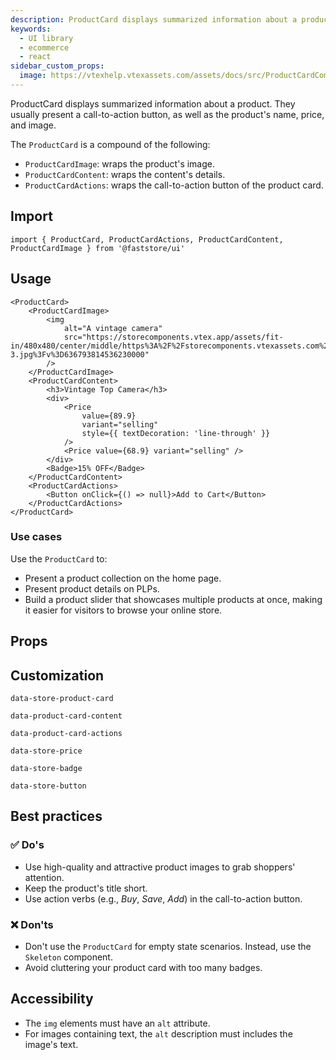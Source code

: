 ```yaml
---
description: ProductCard displays summarized information about a product.
keywords:
  - UI library
  - ecommerce
  - react
sidebar_custom_props: 
  image: https://vtexhelp.vtexassets.com/assets/docs/src/ProductCardComponent___e6502d57cf7e5bf247f86b64577d4141.png
---
```



ProductCard displays summarized information about a product. They usually present a call-to-action button, as well as the product's name, price, and image.

The `ProductCard` is a compound of the following:
- `ProductCardImage`: wraps the product's image.
- `ProductCardContent`: wraps the content's details.
- `ProductCardActions`: wraps the call-to-action button of the product card.

## Import

```tsx
import { ProductCard, ProductCardActions, ProductCardContent, ProductCardImage } from '@faststore/ui'
```

## Usage

```tsx live
<ProductCard>
    <ProductCardImage>
        <img
            alt="A vintage camera"
            src="https://storecomponents.vtex.app/assets/fit-in/480x480/center/middle/https%3A%2F%2Fstorecomponents.vtexassets.com%2Farquivos%2Fids%2F155481%2FFrame-3.jpg%3Fv%3D636793814536230000"
        />
    </ProductCardImage>
    <ProductCardContent>
        <h3>Vintage Top Camera</h3>
        <div>
            <Price
                value={89.9}
                variant="selling"
                style={{ textDecoration: 'line-through' }}
            />
            <Price value={68.9} variant="selling" />
        </div>
        <Badge>15% OFF</Badge>
    </ProductCardContent>
    <ProductCardActions>
        <Button onClick={() => null}>Add to Cart</Button>
    </ProductCardActions>
</ProductCard>    
```

### Use cases
Use the `ProductCard` to:
- Present a product collection on the home page.
- Present product details on PLPs.
- Build a product slider that showcases multiple products at once, making it easier for visitors to browse your online store.

## Props

<PropsSection name="ProductCard" />

## Customization

`data-store-product-card`

`data-product-card-content`

`data-product-card-actions`

`data-store-price`

`data-store-badge`

`data-store-button`

## Best practices

### ✅ Do's
- Use high-quality and attractive product images to grab shoppers' attention.
- Keep the product's title short.
- Use action verbs (e.g., *Buy*, *Save*, *Add*) in the call-to-action button.

### ❌ Don'ts
- Don't use the `ProductCard` for empty state scenarios. Instead, use the `Skeleton` component.
- Avoid cluttering your product card with too many badges.

## Accessibility

- The `img` elements must have an `alt` attribute. 
- For images containing text, the `alt` description must includes the image's text. 
